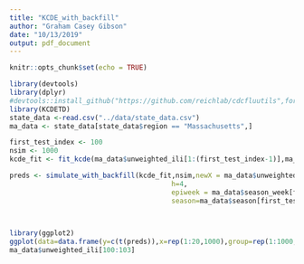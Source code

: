 ```yaml
---
title: "KCDE_with_backfill"
author: "Graham Casey Gibson"
date: "10/13/2019"
output: pdf_document
---
```


```r
knitr::opts_chunk$set(echo = TRUE)
```


```r
library(devtools)
library(dplyr)
#devtools::install_github("https://github.com/reichlab/cdcfluutils",force = T)
library(KCDETD)
state_data <-read.csv("../data/state_data.csv")
ma_data <- state_data[state_data$region == "Massachusetts",]

first_test_index <- 100
nsim <- 1000
kcde_fit <- fit_kcde(ma_data$unweighted_ili[1:(first_test_index-1)],ma_data$season_week[1:(first_test_index-1)],52,h=4)

preds <- simulate_with_backfill(kcde_fit,nsim,newX = ma_data$unweighted_ili[1:(first_test_index-1)],newt = ma_data$season_week[1:(first_test_index-1)],ts_frequency = 52,
                                        h=4,
                                        epiweek = ma_data$season_week[first_test_index-1],
                                        season=ma_data$season[first_test_index-1],region="ma")
                                      



```


```r
library(ggplot2)
ggplot(data=data.frame(y=c(t(preds)),x=rep(1:20,1000),group=rep(1:1000,each=20)),aes(x=x,y=y,group=group)) + geom_line()
ma_data$unweighted_ili[100:103]
```
